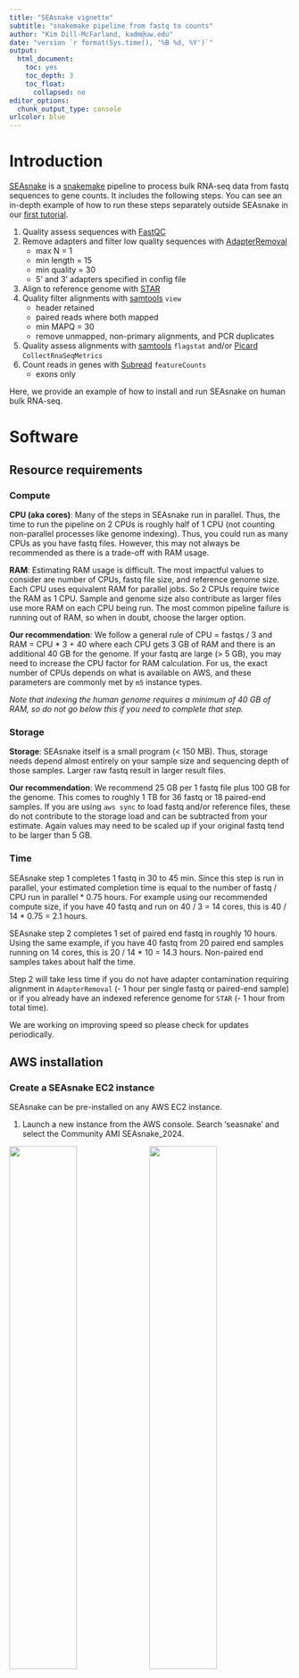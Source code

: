```yaml
---
title: "SEAsnake vignette"
subtitle: "snakemake pipeline from fastq to counts"
author: "Kim Dill-McFarland, kadm@uw.edu"
date: "version `r format(Sys.time(), '%B %d, %Y')`"
output:
  html_document:
    toc: yes
    toc_depth: 3
    toc_float:
      collapsed: no
editor_options:
  chunk_output_type: console
urlcolor: blue
---
```


# Introduction

[SEAsnake](https://github.com/BIGslu/SEAsnake) is a [snakemake](https://snakemake.readthedocs.io/en/stable/) pipeline to process bulk RNA-seq data from fastq sequences to gene counts. It includes the following steps. You can see an in-depth example of how to run these steps separately outside SEAsnake in our [first tutorial](https://github.com/BIGslu/tutorials/blob/main/RNAseq/1.Hawn_RNAseq_fastq.to.counts.pdf).

1. Quality assess sequences with [FastQC](https://www.bioinformatics.babraham.ac.uk/projects/fastqc/)
2. Remove adapters and filter low quality sequences with [AdapterRemoval](https://adapterremoval.readthedocs.io/en/latest/)
    - max N = 1
    - min length = 15
    - min quality = 30
    - 5' and 3' adapters specified in config file
3. Align to reference genome with [STAR](https://github.com/alexdobin/STAR)
4. Quality filter alignments with [samtools](http://www.htslib.org/) `view`
    - header retained
    - paired reads where both mapped
    - min MAPQ = 30
    - remove unmapped, non-primary alignments, and PCR duplicates
5. Quality assess alignments with [samtools](http://www.htslib.org/) `flagstat` and/or [Picard](https://broadinstitute.github.io/picard/) `CollectRnaSeqMetrics`
6. Count reads in genes with [Subread](http://subread.sourceforge.net/) `featureCounts`
    - exons only
  
Here, we provide an example of how to install and run SEAsnake on human bulk RNA-seq.

# Software
## Resource requirements
### Compute {#compute}

**CPU (aka cores)**: Many of the steps in SEAsnake run in parallel. Thus, the time to run the pipeline on 2 CPUs is roughly half of 1 CPU (not counting non-parallel processes like genome indexing). Thus, you could run as many CPUs as you have fastq files. However, this may not always be recommended as there is a trade-off with RAM usage.

**RAM**: Estimating RAM usage is difficult. The most impactful values to consider are number of CPUs, fastq file size, and reference genome size. Each CPU uses equivalent RAM for parallel jobs. So 2 CPUs require twice the RAM as 1 CPU. Sample and genome size also contribute as larger files use more RAM on each CPU being run. The most common pipeline failure is running out of RAM, so when in doubt, choose the larger option.

**Our recommendation**: We follow a general rule of CPU = fastqs / 3 and RAM = CPU * 3 + 40 where each CPU gets 3 GB of RAM and there is an additional 40 GB for the genome. If your fastq are large (> 5 GB), you may need to increase the CPU factor for RAM calculation. For us, the exact number of CPUs depends on what is available on AWS, and these parameters are commonly met by `m5` instance types.

*Note that indexing the human genome requires a minimum of 40 GB of RAM, so do not go below this if you need to complete that step.*

### Storage {#storage}

**Storage**: SEAsnake itself is a small program (< 150 MB). Thus, storage needs depend almost entirely on your sample size and sequencing depth of those samples. Larger raw fastq result in larger result files.

**Our recommendation**: We recommend 25 GB per 1 fastq file plus 100 GB for the genome. This comes to roughly 1 TB for 36 fastq or 18 paired-end samples. If you are using `aws sync` to load fastq and/or reference files, these do not contribute to the storage load and can be subtracted from your estimate. Again values may need to be scaled up if your original fastq tend to be larger than 5 GB.

### Time

SEAsnake step 1 completes 1 fastq in 30 to 45 min. Since this step is run in parallel, your estimated completion time is equal to the number of fastq / CPU run in parallel * 0.75 hours. For example using our recommended compute size, if you have 40 fastq and run on 40 / 3 = 14 cores, this is 40 / 14 * 0.75 = 2.1 hours.

SEAsnake step 2 completes 1 set of paired end fastq in roughly 10 hours. Using the same example, if you have 40 fastq from 20 paired end samples running on 14 cores, this is 20 / 14 * 10 = 14.3 hours. Non-paired end samples takes about half the time.

Step 2 will take less time if you do not have adapter contamination requiring alignment in `AdapterRemoval` (- 1 hour per single fastq or paired-end sample) or if you already have an indexed reference genome for `STAR` (- 1 hour from total time).

We are working on improving speed so please check for updates periodically.

## AWS installation
### Create a SEAsnake EC2 instance

SEAsnake can be pre-installed on any AWS EC2 instance.

1. Launch a new instance from the AWS console. Search 'seasnake' and select the Community AMI SEAsnake_2024.

![](figs/instance_setup1_search.png){width=49%}
![](figs/instance_setup1_seasnake.png){width=49%}  

Make sure your in the us-west-2 (Oregon) region as noted in the upper right of the screen. Otherwise, you will not see the SEAsnake AMI.

![](figs/instance_setup1_region.png){width=50%}  

2. Choose your instance type keeping your resource requirements in mind (see [Compute](#compute) for size recommendations). For this tutorial's data, use `r5a.2xlarge` because the sample fastq are very small. For full datasets, `m5` types is our most used instance class. 

![](figs/instance_setup2_type.png){width=50%}  
3. Create or find a key pair you can access.

![](figs/instance_setup3_key.png){width=50%}  

4. Allow both SSH and HTTPS access. These are defaults is you are in our AWS org and select a "basic" security group under existing security groups.

![](figs/instance_setup4_network.png){width=50%}  

5. Add additional storage (see [Storage](#storage) for size recommendations). Please leave the root storage at 16 GB; this holds the underlying software.

![](figs/instance_setup5_storage.png){width=50%}  

6. Launch the instance. This will take a couple minutes to complete before you can log-in.

### Setup and install SEAsnake

Once the instance is running, log-in. Please replace the key and IP address with data for your instance.

```bash
ssh -i PATH_TO_KEY.pem ec2-user@Public_IPv4_DNS.com
```

Then, complete setup as follows. First, define your AWS account information. Note that your `AWS_REGION` should be just the base region like `us-west-2` without any sub-letters.

```bash
AWS_ACCESS_KEY="XXXX"
AWS_SECRET_ACCESS_KEY="XXXX"
AWS_REGION="us-west-2"
```

Then, run the following script which will configure your AWS account.

```bash
#### Basic AWS update ####
sudo yum upgrade -y
sudo yum update -y

#### Configure AWS ####
## Configure your account
export AWS_ACCESS_KEY_ID=$AWS_ACCESS_KEY
export AWS_SECRET_ACCESS_KEY=$AWS_SECRET_ACCESS_KEY
export AWS_DEFAULT_REGION=$AWS_REGION

## Setup fuse keys
echo $AWS_ACCESS_KEY:$AWS_SECRET_ACCESS_KEY > ~/.passwd-s3fs
chmod 600 ~/.passwd-s3fs
```

Next, get your EBS volume name. On most setups, this next code chunk will automatically result in the correct `ebs_name`. However, double-check the output to make sure the `echo` command results in the volume you want from the `lsblk` list. The correct one is the large one you intend to store all results on.

```bash
#### Setup EBS volume ####
## Get addtl volume name
lsblk
ebs_name=$(lsblk -o NAME -n -i | tail -n 1)
echo $ebs_name
```

If this does not give the correct volume name, find it with `lsblk` and input the name by-hand.

```bash
lsblk
ebs_name="XXXX"
```

Finally, format the additional EBS volume and install SEAsnake.

```bash
## Format volume
sudo mkfs -t ext4 /dev/$ebs_name
## Attach SEAsnake directory to volume
sudo mkdir -p ~/SEAsnake
sudo mount /dev/$ebs_name ~/SEAsnake
## Change permissions to read-write
sudo chmod 777 -R ~/SEAsnake/
## Remove default subdir
sudo rm -R ~/SEAsnake/lost+found

## Clone SEAsnake from GitHub
git clone https://github.com/BIGslu/SEAsnake ~/SEAsnake
```

## Other linux installation

If you are not using AWS, you can install SEAsnake and its dependencies using the following scripts.

```bash
#### Install conda ####
## Download conda
sudo mkdir -m 777 -p ~/apps/anaconda
cd ~/apps/anaconda
sudo curl -O https://repo.anaconda.com/archive/Anaconda3-2021.11-Linux-x86_64.sh

## Compile and install conda
sudo bash Anaconda3-2021.11-Linux-x86_64.sh -b -p /home/ec2-user/apps/anaconda -u
eval "$(/home/ec2-user/apps/anaconda/bin/conda shell.bash hook)"
conda init
sudo chmod 777 -R ~/apps/
```

Restart your terminal for conda initiation to take effect.

```bash
## Configure addtl conda channels
conda config --add channels bioconda
conda config --add channels conda-forge
conda config --set allow_conda_downgrades true

#### Install mamba ####
conda install -n base -c conda-forge mamba -y --repodata-fn repodata.json

#### Install SEAsnake ####
## Install git
sudo yum install git -y

## Clone SEAsnake from GitHub
sudo mkdir -m 777 ~/SEAsnake
git clone https://github.com/BIGslu/SEAsnake ~/SEAsnake

## Create environment and install SEAsnake software with mamba
mamba env create --name SEAsnake --file ~/SEAsnake/environment/Hissss_env.yaml
```

## Update SEAsnake

If you previously installed SEAsnake, you can update it by pulling the latest version from GitHub.

```bash
cd ~/SEAsnake
git pull
```

# SEAsnake
## fastq data

*Note: SEAsnake is only setup to run paired-end `fastq.qz` files in its `data/` directory.*

If you are using fuse to access your fastq data on S3, link your bucket to the SEAsnake `data/` directory. Note that your DATA_BUCKET name **must not** contain `.` or else fuse will not work.

```bash
# Define the name of your data bucket
DATA_BUCKET="MY_BUCKET_NAME"
# Make directory for data
sudo mkdir -m 777 ~/SEAsnake/data
# Fuse bucket to directory
s3fs $DATA_BUCKET ~/SEAsnake/data \
    -o passwd_file=~/.passwd-s3fs \
    -o default_acl=public-read -o uid=1000 -o gid=1000 -o umask=0007
```

If you are transferring data by another method, create the `SEAsnake/data/` directory and copy your data there. For example, to run this vignette's example data.

```bash
# Make directory for data
sudo mkdir -m 777 ~/SEAsnake/data
# Copy fastqs
cp ~/SEAsnake/vignette/data/*fastq.gz ~/SEAsnake/data
```

#### Filename requirements

SEAsnake looks for specific filenames in the `data/` directory based on default Illumina outputs. Your files must follow these rules for SEAsnake to run correctly.

All files:

* Files must be `fastq.gz` format

Paired-end files:

* Read 1 and 2 must be specified by `_R1` and `_R2` in the filename
    * No other part of the filename can contain `_R1` or `_R2` including sample names
* Filenames must contain the original lane notation as `_L###`. Everything before this lane number is treated as the sample name

For example, `test_S1_L005_R1_001.fastq.gz` is sample `test_S1`

#### Multiple files per sample

If you have multiple files per sample, use the following code to concatenate to 1 file per read per sample. This assumes 1) all files for a single sample are in a single subdirectory named by sample name, and 2) you fused a bucket with your data; thus, you need to initially save the concatenated data to a new directory `data2/` since `data/` is read-only.

Paired-end data

```bash
cd ~/SEAsnake
mkdir -p data2

for d in ./data/* ; do
  cd "$d"
  echo "$d"
    cat *_R1*.fastq.gz > ../../data2/"$d"_L000_R1_concat.fastq.gz
    cat *_R2*.fastq.gz > ../../data2/"$d"_L000_R2_concat.fastq.gz
  cd ..
done

#Unmount original data and move concatenated files to data/
cd ~/SEAsnake
fusermount -u data
mv data2/* data/
```

Single read data

```bash
cd ~/SEAsnake
mkdir -p data2

for d in ./data/* ; do
  cd "$d"
  echo "$d"
    cat *.fastq.gz > ../../data2/"$d".fastq.gz
  cd ..
done

#Unmount original data and move concatenated files to data/
cd ~/SEAsnake
fusermount -u data
mv data2/* data/
```

## Reference genome

If you are using fuse to access your STAR-formatted genome index on S3, link your bucket to the SEAsnake `ref/` directory. *Hawn/Altman labs: These are in the bucket `human-ref`.*

```bash
# Define the name of your data bucket
REF_BUCKET="MY_BUCKET_NAME"
# Make directory for data
sudo mkdir -m 777 ~/SEAsnake/ref
# Fuse bucket to directory
s3fs $REF_BUCKET ~/SEAsnake/ref \
    -o passwd_file=~/.passwd-s3fs \
    -o default_acl=public-read -o uid=1000 -o gid=1000 -o umask=0007
```

If you do not have a pre-built index, the pipeline will make one for you!

## Run SEAsnake

Set the number of cores you would like to use. This should be no more than your total CPU - 1. Then, activate the conda environment, which contains all pre-installed software, and move into the SEAsnake directory.

```bash
cores=15
conda activate SEAsnake
cd ~/SEAsnake
```

### Step 1

Next, run SEAsnake step 1. This completes initial sequence quality assessment, directory structure setup, and config file creation. *Note that `nohup` and piping into a log file means nothing will appear in your terminal window. This prevents timeout and retains all messages and errors in the log file.*

```bash
nohup snakemake --snakefile Snakefile_step1 --cores $cores >> log/SEAsnake_step1.log 2>&1 &
```

Your directory structure will look like

```r
#You do not need to run this. See HTML or PDF document for figure.
library(DiagrammeR)
grViz(diagram = "digraph flowchart {
  graph[rankdir = LR]
  node [fontname = arial, shape = retangle, fontsize=10, height=0.1]
  dir1 [label = '@@1']
  dir2 [label = '@@2']
  dir3 [label = '@@3']
  dir4 [label = '@@4']
  dir5 [label = '@@5']
  dir6 [label = '@@6']
  dir7 [label = '@@7']
  dir8 [label = '@@8']
  dir9 [label = '@@9']
  dir10 [label = '@@10']
  dir11 [label = '@@11']
  dir12 [label = '@@12']
  dir13 [label = '@@13']
  dir14 [label = '@@14']
  dir15 [label = '@@15']
  dir16 [label = '@@16']
  dir17 [label = '@@17']
  dir18 [label = '@@18']
  dir19 [label = '@@19']

  dir1 -> dir15,dir2,dir13,dir14;
  dir15 -> dir3,dir4,dir5,dir6,dir7,dir8;
  dir8 -> dir9,dir10,dir11,dir12;
  dir14 -> dir16,dir17;
  dir17 -> dir18,dir19;
  }
  
  [1]: 'SEAsnake/'
  [2]: 'data/'
  [3]: '1_trim/'
  [4]: '2_bam/'
  [5]: '3_bam_filter/'
  [6]: '4_count/'
  [7]: '5_combined/'
  [8]: 'qc/'
  [9]: '1_fastqc_raw/'
  [10]: '2_fastqc_trim/'
  [11]: '3_flagstat/'
  [12]: '4_picard/'
  [13]: 'log/'
  [14]: 'ref/'
  [15]: 'result/'
  [16]: 'PICARDref/'
  [17]: 'release###/'
  [18]: 'STARindex/'
  [19]: 'STARref/'
  ")
```

#### Breaking down the `snakemake` command

For those less familiar with bash scripting, here is a detailed break down of the command used to run SEAsnake in `snakemake`

* `nohup` tells the program to continue running even if you log out or close your terminal window
* `snakemake --snakefile Snakefile_step1` runs the step1 SEAsnake commands in the `snakemake` program
* `--cores $cores` distributes the process across the number of cores you specify
* `>> log/SEAsnake_step1.log 2>&1` saves all standard output and errors (what's normally printed in the terminal window as something runs) to the log file instead
* `&` pushed to process to the background so you can immediately start using other commands (like checking progress below) in the same terminal window

### Checking progress

If you want to check progress, you can see what is currently running in the log.

```bash
tail ~/SEAsnake/log/SEAsnake_step1.log
```

Or ask SEAsnake to summarize how many tasks need to still be completed. The `-n` flag is a "dry run" where SEAsnake does not actually run anything. In addition, `--rerun-incomplete` causes SEAsnake to count processes that are not yet complete.

```bash
cd ~/SEAsnake
conda activate SEAsnake
snakemake --snakefile ~/SEAsnake/Snakefile_step1 -n --rerun-incomplete
```

You'll see something like this. This example shows that 2 of the fastq files still need to complete FastQC.

```
Job stats:
job           count    min threads    max threads
----------  -------  -------------  -------------
all               1              1              1
fastqc_raw        2              1              1
total             3              1              1

This was a dry-run (flag -n). The order of jobs does not reflect the order of execution.
```

Note that if your terminal times out, your job is still running! This is why we use `nohup`. To check on the progress, simply log back into the instance with `ssh`, `cd` into the SEAsnake directory, and activate the conda environment again. Then run one of the following options described above.

### Save results

Save the results to an AWS bucket. We recommend using a different bucket than your DATA_BUCKET to retain the integrity of the raw data.

```bash
RESULT_BUCKET="MY_RESULT_BUCKET"
cd ~/SEAsnake
aws s3 sync result s3://$RESULT_BUCKET
```

Then download results from AWS to your local computer for review. This examples saves to your desktop

```bash
RESULT_BUCKET="MY_BUCKET_NAME2"
mkdir -p ~/Desktop/SEAsnake_result
cd ~/Desktop/SEAsnake_result

aws s3 sync s3://$RESULT_BUCKET/qc/ .
```

### Customize config

Step 1 creates `result/config.yaml` which allows some customization of the workflow. Below is an example from the vignette data with all defaults. 

```
SampleList:
   test_S1: 
    sample: 'test_S1'
    R1: 'data/test_S1_L005_R1_001.fastq.gz'
    R2: 'data/test_S1_L005_R2_001.fastq.gz'
   test_S2: 
    sample: 'test_S2'
    R1: 'data/test_S2_L005_R1_001.fastq.gz'
    R2: 'data/test_S2_L005_R2_001.fastq.gz'


# Adapter removal
## Base pairs to trim from 5' end
trim5p: 10
## Removal of 3' adapter sequences? Default are Illumina Universal adapters
trimAdapt: True
adapter1: AGATCGGAAGAGCACACGTCTGAACTCCAGTCAC
adapter2: AGATCGGAAGAGCGTCGTGTAGGGAAAGAGTGT

# Genome alignment

## Species the format 'Homo_sapiens.GRCh38' or 'Mus_musculus.GRCm39'
genome: 'Homo_sapiens.GRCh38'
## Genome release number. Current as of 2022.04.14
release: '106'

# Alignment metrics
## Run Picard?
picard: True

# Other
threads: 15
```

#### Customizaton options

You may wish to change some defaults. 

* SampleList
  - SEAsnake lists all `fastq.gz` from the `data/` directory and will run the pipeline for all of these samples. To remove a sample, simply remove the 4 lines relevant to that sample. To rename result files for a sample, change the "sample" field. 
* Adapter removal
  - `trim5p`: Number of base pairs to trim from the 5' end. You determine this from FastQC "Per base sequence content". For example, this sample appears to have disproportionately high calls up to 10 bp. This supports trimming the first 10 bp of these sequences (default).
  - ![](figs/per_base_sequence_content_raw.png){width=50%}
  - `trimAdapt`: Sequencing adapters may also exist in the data. These can be seen in FastQC "Adapter content" (below). You remove these by aligning to adapter sequences provided in the config file. Default are Illumina Universal adapters but you can provide any adapter sequence.
  - If you do not see adapter contamination, **set trimAdapt to False**! You can leave the adapter sequences as is as they will not be used with the False setting. This dramatically speeds up adapter trimming.
  - ![](figs/adapter_content_raw.png){width=50%}
* Genome alignment
  - Currently SEAsnake supports any ENSEMBL genome release. Tests have only been run for human and mouse, so please let us know how others work! 
* Alignment metrics
  - `picard`: This program provides additional alignment quality metrics listed [here](http://broadinstitute.github.io/picard/picard-metric-definitions.html#RnaSeqMetrics). If you do not need these metrics, set to False.
* `threads`
  - This sets the maximum number of threads **per job** as opposed to the SEAsnake `--cores` parameter which sets the maximum number of cores to run jobs in parallel. Thus, the total cores being used is threads * cores.
  - By default, threads is your total CPU minus 1 and is automatically scaled for each step in SEAsnake based on its individual requirements. You should not need to change this but can reduce it if you experience issues with running out of CPU or RAM space.
  - *MAC and WINDOWS*: Auto core detection does not work. Please verify that the config file contains a non-negative numeric value.
  
You can also find a more thorough introduction to quality assessment in our [first tutorial](https://github.com/BIGslu/tutorials/blob/main/RNAseq/1.Hawn_RNAseq_fastq.to.counts.pdf).

### Step 2

Run SEAsnake step 2. This completes adapter trimming, alignment, filtering, quality assessment, and exon counting.

```bash
nohup snakemake --snakefile Snakefile_step2 --cores $cores >> log/SEAsnake_step2.log 2>&1 &
```

This step can take quite some time to run. Because of `nohup`, you can close the terminal at any time and SEAsnake will continue to run. Check in on progress in a new terminal window using the log or `-n --rerun-incomplete` flags as you did for step 1.

For example, a log

```bash
tail ~/SEAsnake/log/SEAsnake_step2.log
```

or SEAsnake dry run

```bash
conda activate SEAsnake
snakemake --snakefile ~/SEAsnake/Snakefile_step2 -n --rerun-incomplete
```

```
Job stats:
job               count    min threads    max threads
--------------  -------  -------------  -------------
STAR_align            2              3              3
STAR_index            1              3              3
STAR_load             1              3              3
STAR_remove           1              1              1
adapterremoval        2              1              1
align_filter          2              1              1
all                   1              1              1
combine               1              1              1
fastqc_trim           4              1              1
fcount                2              1              1
flagstat              2              1              1
picard                2              1              1
total                21              1              3

This was a dry-run (flag -n). The order of jobs does not reflect the order of execution.
```

### Save results

Once complete, save your `result/` and `log/` directories because these will be lost once your stop your EC2 instance. We recommend using `aws s3 sync` to save to an S3 bucket like so.

```bash
RESULT_BUCKET="MY_RESULT_BUCKET"
aws s3 sync ~/SEAsnake/result/ s3://$RESULT_BUCKET
aws s3 sync ~/SEAsnake/log/ s3://$RESULT_BUCKET
```

If you want your raw counts first, use the following before copying everything else with the previous code.

```bash
RESULT_BUCKET="MY_RESULT_BUCKET"
aws s3 sync ~/SEAsnake/result/5_combined/ s3://$RESULT_BUCKET/5_combined/
```

You may also wish to save your genome index for use in future runs. This saves about an hour of run time for human samples! *Hawn/Altman labs: Save to the `human-ref` bucket.*

```bash
aws s3 sync ~/SEAsnake/ref/* s3://human-ref
```

Then, close the conda environment.

```bash
conda deactivate
```

And un-fuse any buckets in use.

```bash
fusermount -u ~/SEAsnake/data
fusermount -u ~/SEAsnake/ref
```

## Example results

You main results will be in `result/5_combined/` where all samples have been combined into a single table per data type.

Counts table.

```r
library(tidyverse)
read_tsv("result/5_combined/combined_feature_counts.tsv") %>% 
  filter(test_S2 > 0 | test_S1 > 0) %>% head()
```

Flagstat alignment metrics.

```r
read_tsv("result/5_combined/combined_flagstat.tsv") %>% head()
```

Picard alignment metrics.

```r
read_tsv("result/5_combined/combined_picard.tsv") %>% head()
```

# Troubleshooting
#### Genome indexing fails

Genome indexing with STAR requires both a lot of RAM (40 GB) and storage (100 GB) for the human genome. If this step fails, check that you have enough storage with `df -h` and if not, follow the instructions below to add an EBS volume. If you do have enough storage, then it was likely a RAM issue. Decrease the RAM used for indexing by decreasing the `thread` option in the config file. Also, delete the log file from indexing (`log/benchmark/STAR_index.benchmark.txt`) or else SEAsnake won't know to rerun this step. Then, re-run the failed call with the addition of `--rerun-incomplete` to fix any files that were currently running when it crashed. For example,

```bash
## Remove log
rm log/benchmark/STAR_index.benchmark.txt

## Rerun SEAsnake
nohup snakemake --snakefile Snakefile_step2 --cores $cores --rerun-incomplete >> log/SEAsnake_step2.log 2>&1
```

#### Running out of storage

You can see how much space is available on your instance with `df -h`. When there is no more writable space in the SEAsnake directory, you'll see errors in the log such as `No space left on device`. Since snakemake workflows decide on what to run based on the outputs already present, you need to add/create a larger volume, copy your ENTIRE SEAsnake directory to it, and re-run the failed call with the addition of `--rerun-incomplete` to fix any files that were currently running when it crashed. For example,

```bash
## Input volume name. Can be found with lsblk
ebs_name2="NEW_VOLUME_NAME"
## Format volume
sudo mkfs -t ext4 /dev/$ebs_name2
## Attach SEAsnake directory to volume
sudo mkdir -p ~/SEAsnake2
sudo mount /dev/$ebs_name2 ~/SEAsnake2
## Change permissions to read-write
sudo chmod 777 -R ~/SEAsnake2/
## Remove default subdir
sudo rm -R ~/SEAsnake2/lost+found

## Copy previous SEAsnake data and results
## Note that if you used fuse for your data, you should unmount it, copy the SEAsnake directory, then re-establish fuse in the new SEAsnake2
cp -r ~/SEAsnake/ ~/SEAsnake2/

## Rerun SEAsnake
cd ~/SEAsnake2

nohup snakemake --snakefile Snakefile_step2 --cores $cores --rerun-incomplete >> log/SEAsnake_step2.log 2>&1
```

#### Running out of RAM 

This is the most common error and results in error messages in the log like `Out of memory` or `std::bad_alloc`. You can use less RAM by reducing the number of `--cores` in the snakemake call and re-running the step that failed with the addition of `--rerun-incomplete` to fix any files that were currently running when it crashed. For example,

```bash
## Decrease cores
cores=10

## Rerun SEAsnake
nohup snakemake --snakefile Snakefile_step2 --cores $cores --rerun-incomplete >> log/SEAsnake_step2.log 2>&1
```

# Contribute to SEAsnake

SEAsnake is an open source workflow. We would love your feedback including error/bug reports and requests for additional features! Please let us known on our [GitHub](https://github.com/BIGslu/SEAsnake/issues). We also welcome community code additions through pull requests!

# Cite SEAsnake

Dill-McFarland KA, Benson B, Segnitz RM. 2022. SEAsnake: a pipeline for RNA-seq from fastq to counts. DOI: [10.5281/zenodo.5790287](https://github.com/BIGslu/SEAsnake)

***
